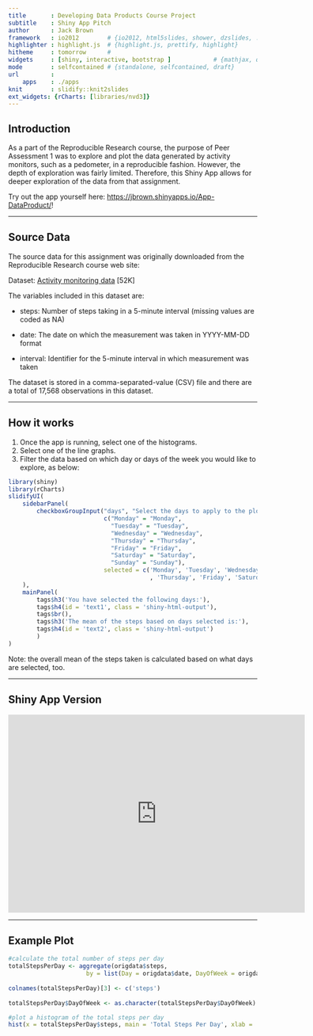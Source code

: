 ```yaml
---
title       : Developing Data Products Course Project
subtitle    : Shiny App Pitch
author      : Jack Brown
framework   : io2012        # {io2012, html5slides, shower, dzslides, ...}
highlighter : highlight.js  # {highlight.js, prettify, highlight}
hitheme     : tomorrow      # 
widgets     : [shiny, interactive, bootstrap ]            # {mathjax, quiz, bootstrap}
mode        : selfcontained # {standalone, selfcontained, draft}
url         :
    apps    : ./apps
knit        : slidify::knit2slides
ext_widgets: {rCharts: [libraries/nvd3]}
---
```

    
## Introduction
    
As a part of the Reproducible Research course, the purpose of Peer Assessment 1 was to explore and plot the data generated by activity monitors, such as a pedometer, in a reproducible fashion.  However, the depth of exploration was fairly limited.  Therefore, this Shiny App allows for deeper exploration of the data from that assignment.

Try out the app yourself here: <a href="https://jbrown.shinyapps.io/App-DataProduct/">https://jbrown.shinyapps.io/App-DataProduct/</a>!
    

---
    
## Source Data
    
The source data for this assignment was originally downloaded from the Reproducible Research course web site:
    
Dataset: <a href="https://d396qusza40orc.cloudfront.net/repdata%2Fdata%2Factivity.zip">Activity monitoring data</a> [52K]

The variables included in this dataset are:
    
- steps: Number of steps taking in a 5-minute interval (missing values are coded as NA)

- date: The date on which the measurement was taken in YYYY-MM-DD format

- interval: Identifier for the 5-minute interval in which measurement was taken

The dataset is stored in a comma-separated-value (CSV) file and there are a total of 17,568 observations in this dataset.


---
    
## How it works
    
1. Once the app is running, select one of the histograms.
2. Select one of the line graphs.
3. Filter the data based on which day or days of the week you would like to explore, as below:
    
```r
library(shiny)
library(rCharts)
slidifyUI(
    sidebarPanel(
        checkboxGroupInput("days", "Select the days to apply to the plots:",
                           c("Monday" = "Monday",
                             "Tuesday" = "Tuesday",
                             "Wednesday" = "Wednesday",
                             "Thursday" = "Thursday",
                             "Friday" = "Friday",
                             "Saturday" = "Saturday",
                             "Sunday" = "Sunday"),
                           selected = c('Monday', 'Tuesday', 'Wednesday'
                                        , 'Thursday', 'Friday', 'Saturday', 'Sunday'))
    ),
    mainPanel(
        tags$h3('You have selected the following days:'),
        tags$h4(id = 'text1', class = 'shiny-html-output'),
        tags$br(),
        tags$h3('The mean of the steps based on days selected is:'),
        tags$h4(id = 'text2', class = 'shiny-html-output')
        )
)
```

Note: the overall mean of the steps taken is calculated based on what days are selected, too.

---

## Shiny App Version

<iframe src="https://jbrown.shinyapps.io/App-tiny/" style="border: none; width: 600px; height: 400px"></iframe>


---
    
## Example Plot

```r
#calculate the total number of steps per day
totalStepsPerDay <- aggregate(origdata$steps,
                      by = list(Day = origdata$date, DayOfWeek = origdata$DayOfWeek), FUN = sum)
            
colnames(totalStepsPerDay)[3] <- c('steps')
        
totalStepsPerDay$DayOfWeek <- as.character(totalStepsPerDay$DayOfWeek)

#plot a histogram of the total steps per day
hist(x = totalStepsPerDay$steps, main = 'Total Steps Per Day', xlab = '', col = 'red')
```

